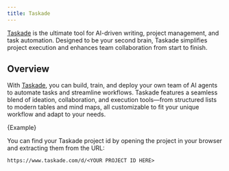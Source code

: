 ```yaml
---
title: Taskade
---
```


[Taskade](https://www.taskade.com) is the ultimate tool for AI-driven writing, project management, and task automation. Designed to be your second brain, Taskade simplifies project execution and enhances team collaboration from start to finish.

## Overview

With [Taskade](https://www.taskade.com), you can build, train, and deploy your own team of AI agents to automate tasks and streamline workflows. Taskade features a seamless blend of ideation, collaboration, and execution tools—from structured lists to modern tables and mind maps, all customizable to fit your unique workflow and adapt to your needs.


<CodeBlock language="typescript">{Example}</CodeBlock>

You can find your Taskade project id by opening the project in your browser and extracting them from the URL:

```
https://www.taskade.com/d/<YOUR PROJECT ID HERE>
```
